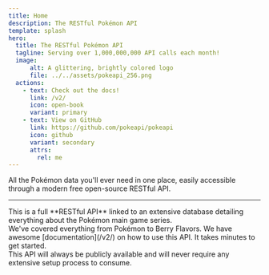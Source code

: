 ```yaml
---
title: Home
description: The RESTful Pokémon API
template: splash
hero:
  title: The RESTful Pokémon API
  tagline: Serving over 1,000,000,000 API calls each month!
  image:
      alt: A glittering, brightly colored logo
      file: ../../assets/pokeapi_256.png
  actions:
    - text: Check out the docs!
      link: /v2/
      icon: open-book
      variant: primary
    - text: View on GitHub
      link: https://github.com/pokeapi/pokeapi
      icon: github
      variant: secondary
      attrs:
        rel: me
---
```


<div class="text-2xl text-center leading-[1.8]">
All the Pokémon data you'll ever need in one place, easily accessible through a modern free open-source RESTful API.
</div>

---


<CardGrid stagger>
  <Card title="What is this?" icon="puzzle">
    This is a full **RESTful API** linked to an extensive database detailing everything about the Pokémon main game series.
    <br/>
    We've covered everything from Pokémon to Berry Flavors.
  </Card>
  <Card title="Where do I start?" icon="rocket">
    We have awesome [documentation](/v2/) on how to use this API. It takes minutes to get started.
    <br/>
    This API will always be publicly available and will never require any extensive setup process to consume.
  </Card>
</CardGrid>
